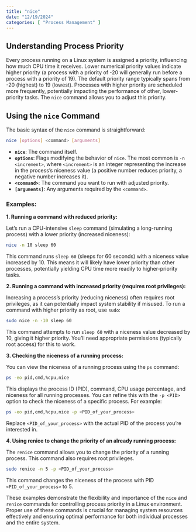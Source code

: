 ```yaml
---
title: "nice"
date: "12/19/2024"
categories: [ "Process Management" ]
---
```

## Understanding Process Priority

Every process running on a Linux system is assigned a priority, influencing how much CPU time it receives.  Lower numerical priority values indicate higher priority (a process with a priority of -20 will generally run before a process with a priority of 19).  The default priority range typically spans from -20 (highest) to 19 (lowest).  Processes with higher priority are scheduled more frequently, potentially impacting the performance of other, lower-priority tasks.  The `nice` command allows you to adjust this priority.


## Using the `nice` Command

The basic syntax of the `nice` command is straightforward:

```bash
nice [options] <command> [arguments]
```

* **`nice`**: The command itself.
* **`options`**:  Flags modifying the behavior of `nice`. The most common is `-n <increment>`, where `<increment>` is an integer representing the increase in the process's niceness value (a positive number reduces priority, a negative number increases it).
* **`<command>`**: The command you want to run with adjusted priority.
* **`[arguments]`**:  Any arguments required by the `<command>`.


### Examples:

**1. Running a command with reduced priority:**

Let's run a CPU-intensive `sleep` command (simulating a long-running process) with a lower priority (increased niceness):

```bash
nice -n 10 sleep 60
```

This command runs `sleep 60` (sleeps for 60 seconds) with a niceness value increased by 10.  This means it will likely have lower priority than other processes, potentially yielding CPU time more readily to higher-priority tasks.


**2. Running a command with increased priority (requires root privileges):**

Increasing a process's priority (reducing niceness) often requires root privileges, as it can potentially impact system stability if misused.  To run a command with higher priority as root, use `sudo`:


```bash
sudo nice -n -10 sleep 60
```

This command attempts to run `sleep 60` with a niceness value decreased by 10, giving it higher priority. You'll need appropriate permissions (typically root access) for this to work.


**3. Checking the niceness of a running process:**

You can view the niceness of a running process using the `ps` command:

```bash
ps -eo pid,cmd,%cpu,nice
```

This displays the process ID (PID), command, CPU usage percentage, and niceness for all running processes.  You can refine this with the `-p <PID>` option to check the niceness of a specific process.  For example:


```bash
ps -eo pid,cmd,%cpu,nice -p <PID_of_your_process>
```

Replace `<PID_of_your_process>` with the actual PID of the process you're interested in.



**4.  Using renice to change the priority of an already running process:**

The `renice` command allows you to change the priority of a running process.  This command also requires root privileges.

```bash
sudo renice -n 5 -p <PID_of_your_process>
```

This command changes the niceness of the process with PID `<PID_of_your_process>` to 5.


These examples demonstrate the flexibility and importance of the `nice` and `renice` commands for controlling process priority in a Linux environment.  Proper use of these commands is crucial for managing system resources effectively and ensuring optimal performance for both individual processes and the entire system.

